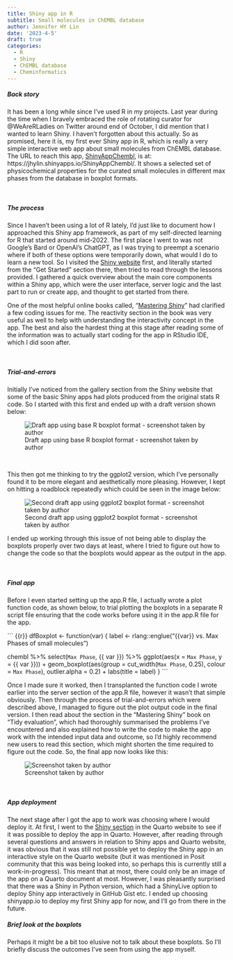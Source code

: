 ```yaml
---
title: Shiny app in R
subtitle: Small molecules in ChEMBL database
author: Jennifer HY Lin
date: '2023-4-5'
draft: true
categories:
  - R
  - Shiny
  - ChEMBL database
  - Cheminformatics
---
```


##### **Back story**

It has been a long while since I've used R in my projects. Last year during the time when I bravely embraced the role of rotating curator for @WeAreRLadies on Twitter around end of October, I did mention that I wanted to learn Shiny. I haven't forgotten about this actually. So as promised, here it is, my first ever Shiny app in R, which is really a very simple interactive web app about small molecules from ChEMBL database. The URL to reach this app, [ShinyAppChembl](https://jhylin.shinyapps.io/ShinyAppChembl/), is at: https://jhylin.shinyapps.io/ShinyAppChembl/. It shows a selected set of physicochemical properties for the curated small molecules in different max phases from the database in boxplot formats.

<br>

##### **The process**

Since I haven't been using a lot of R lately, I'd just like to document how I approached this Shiny app framework, as part of my self-directed learning for R that started around mid-2022. The first place I went to was not Google's Bard or OpenAI's ChatGPT, as I was trying to preempt a scenario where if both of these options were temporarily down, what would I do to learn a new tool. So I visited the [Shiny website](https://shiny.rstudio.com/) first, and literally started from the "Get Started" section there, then tried to read through the lessons provided. I gathered a quick overview about the main core components within a Shiny app, which were the user interface, server logic and the last part to run or create app, and thought to get started from there.

One of the most helpful online books called, "[Mastering Shiny](https://mastering-shiny.org/index.html)" had clarified a few coding issues for me. The reactivity section in the book was very useful as well to help with understanding the interactivity concept in the app. The best and also the hardest thing at this stage after reading some of the information was to actually start coding for the app in RStudio IDE, which I did soon after.

<br>

##### **Trial-and-errors**

Initially I've noticed from the gallery section from the Shiny website that some of the basic Shiny apps had plots produced from the original stats R code. So I started with this first and ended up with a draft version shown below:

![Draft app using base R boxplot format - screenshot taken by author](Draft_app_error_1.jpg)

<br>

This then got me thinking to try the ggplot2 version, which I've personally found it to be more elegant and aesthetically more pleasing. However, I kept on hitting a roadblock repeatedly which could be seen in the image below:

![Second draft app using ggplot2 boxplot format - screenshot taken by author](Draft_app_error_2.jpg)

I ended up working through this issue of not being able to display the boxplots properly over two days at least, where I tried to figure out how to change the code so that the boxplots would appear as the output in the app.

<br>

##### **Final app**

Before I even started setting up the app.R file, I actually wrote a plot function code, as shown below, to trial plotting the boxplots in a separate R script file ensuring that the code works before using it in the app.R file for the app.

``` {{r}}
dfBoxplot <- function(var) {
  label <- rlang::englue("{{var}} vs. Max Phases of small molecules")
  
  chembl %>% 
    select(`Max Phase`, {{ var }}) %>% 
    ggplot(aes(x = `Max Phase`, y = {{ var }})) +
    geom_boxplot(aes(group = cut_width(`Max Phase`, 0.25), 
                     colour = `Max Phase`), 
                 outlier.alpha = 0.2) +
    labs(title = label)
}
```

Once I made sure it worked, then I transplanted the function code I wrote earlier into the server section of the app.R file, however it wasn't that simple obviously. Then through the process of trial-and-errors which were described above, I managed to figure out the plot output code in the final version. I then read about the section in the "Mastering Shiny" book on "Tidy evaluation", which had thoroughly summarised the problems I've encountered and also explained how to write the code to make the app work with the intended input data and outcome, so I'd highly recommend new users to read this section, which might shorten the time required to figure out the code. So, the final app now looks like this:

![Screenshot taken by author](Final_app.jpg)

<br>

##### **App deployment**

The next stage after I got the app to work was choosing where I would deploy it. At first, I went to the [Shiny section](https://quarto.org/docs/interactive/shiny/index.html) in the Quarto website to see if it was possible to deploy the app in Quarto. However, after reading through several questions and answers in relation to Shiny apps and Quarto website, it was obvious that it was still not possible yet to deploy the Shiny app in an interactive style on the Quarto website (but it was mentioned in Posit community that this was being looked into, so perhaps this is currently still a work-in-progress). This meant that at most, there could only be an image of the app on a Quarto document at most. However, I was pleasantly surprised that there was a Shiny in Python version, which had a ShinyLive option to deploy Shiny app interactively in GitHub Gist etc. I ended up choosing shinyapp.io to deploy my first Shiny app for now, and I'll go from there in the future.


##### **Brief look at the boxplots**

Perhaps it might be a bit too elusive not to talk about these boxplots. So I'll briefly discuss the outcomes I've seen from using the app myself.
